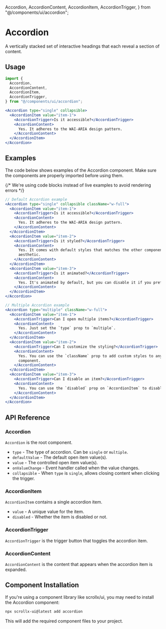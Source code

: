   Accordion,
  AccordionContent,
  AccordionItem,
  AccordionTrigger,
} from "@/components/ui/accordion";


# Accordion

A vertically stacked set of interactive headings that each reveal a section of content.

<ComponentPreview
  name="accordion-demo"
  className="[&_.preview>[data-orientation=vertical]]:sm:max-w-[70%]"
  description="An accessible accordion component built with Radix UI"
/>

## Usage

```jsx
import {
  Accordion,
  AccordionContent,
  AccordionItem,
  AccordionTrigger,
} from "@/components/ui/accordion";
```

```jsx
<Accordion type="single" collapsible>
  <AccordionItem value="item-1">
    <AccordionTrigger>Is it accessible?</AccordionTrigger>
    <AccordionContent>
      Yes. It adheres to the WAI-ARIA design pattern.
    </AccordionContent>
  </AccordionItem>
</Accordion>
```

## Examples

The code below shows examples of the Accordion component. Make sure the components are properly imported before using them.

{/* We're using code blocks instead of live examples to avoid rendering errors */}

```jsx
// Default Accordion example
<Accordion type="single" collapsible className="w-full">
  <AccordionItem value="item-1">
    <AccordionTrigger>Is it accessible?</AccordionTrigger>
    <AccordionContent>
      Yes. It adheres to the WAI-ARIA design pattern.
    </AccordionContent>
  </AccordionItem>
  <AccordionItem value="item-2">
    <AccordionTrigger>Is it styled?</AccordionTrigger>
    <AccordionContent>
      Yes. It comes with default styles that matches the other components'
      aesthetic.
    </AccordionContent>
  </AccordionItem>
  <AccordionItem value="item-3">
    <AccordionTrigger>Is it animated?</AccordionTrigger>
    <AccordionContent>
      Yes. It's animated by default, but you can disable it if you prefer.
    </AccordionContent>
  </AccordionItem>
</Accordion>
```

```jsx
// Multiple Accordion example
<Accordion type="multiple" className="w-full">
  <AccordionItem value="item-1">
    <AccordionTrigger>Can I open multiple items?</AccordionTrigger>
    <AccordionContent>
      Yes. Just set the `type` prop to `multiple`.
    </AccordionContent>
  </AccordionItem>
  <AccordionItem value="item-2">
    <AccordionTrigger>Can I customize the styling?</AccordionTrigger>
    <AccordionContent>
      Yes. You can use the `className` prop to add custom styles to any
      component.
    </AccordionContent>
  </AccordionItem>
  <AccordionItem value="item-3">
    <AccordionTrigger>Can I disable an item?</AccordionTrigger>
    <AccordionContent>
      Yes. You can use the `disabled` prop on `AccordionItem` to disable it.
    </AccordionContent>
  </AccordionItem>
</Accordion>
```

## API Reference

### Accordion

`Accordion` is the root component.

- `type` - The type of accordion. Can be `single` or `multiple`.
- `defaultValue` - The default open item value(s).
- `value` - The controlled open item value(s).
- `onValueChange` - Event handler called when the value changes.
- `collapsible` - When `type` is `single`, allows closing content when clicking the trigger.

### AccordionItem

`AccordionItem` contains a single accordion item.

- `value` - A unique value for the item.
- `disabled` - Whether the item is disabled or not.

### AccordionTrigger

`AccordionTrigger` is the trigger button that toggles the accordion item.

### AccordionContent

`AccordionContent` is the content that appears when the accordion item is expanded.

## Component Installation

If you're using a component library like scrollx/ui, you may need to install the Accordion component:

```bash
npx scrollx-ui@latest add accordion
```

This will add the required component files to your project.

